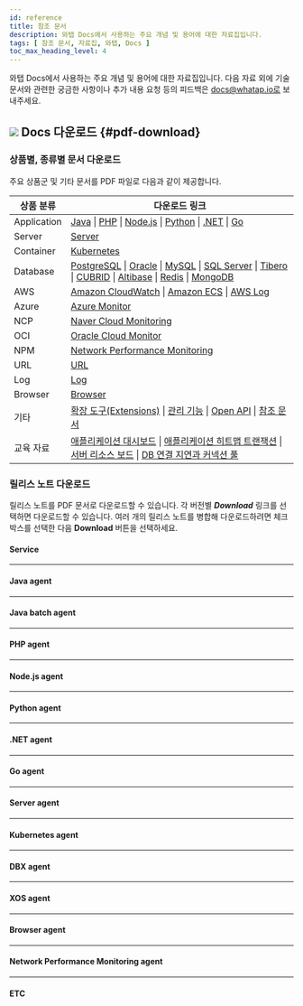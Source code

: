 ```yaml
---
id: reference
title: 참조 문서
description: 와탭 Docs에서 사용하는 주요 개념 및 용어에 대한 자료집입니다.
tags: [ 참조 문서, 자료집, 와탭, Docs ]
toc_max_heading_level: 4
---
```


와탭 Docs에서 사용하는 주요 개념 및 용어에 대한 자료집입니다. 다음 자료 외에 기술 문서와 관련한 궁금한 사항이나 추가 내용 요청 등의 피드백은 docs@whatap.io로 보내주세요.


<DocCardList/>

## ![](/img/ic-pdf-download.svg) Docs 다운로드 {#pdf-download}

### 상품별, 종류별 문서 다운로드

주요 상품군 및 기타 문서를 PDF 파일로 다음과 같이 제공합니다.

<div class='download-pdf'>

| 상품 분류 | 다운로드 링크 |
| -- | -- |
| Application | [Java](https://content.whatap.io/24/05/03/033448whatap-apm-java-monitoring.pdf) \| [PHP](https://content.whatap.io/24/05/03/033448whatap-apm-php-monitoring.pdf) \| [Node.js](https://content.whatap.io/24/05/03/033448whatap-apm-nodejs-monitoring.pdf) \| [Python](https://content.whatap.io/24/05/03/033448whatap-apm-python-monitoring.pdf) \| [.NET](https://content.whatap.io/24/05/03/033447whatap-apm-dotnet-monitoring.pdf) \| [Go](https://content.whatap.io/24/05/03/033447whatap-apm-go-monitoring.pdf) |
| Server | [Server](https://content.whatap.io/24/05/03/033452whatap-server-monitoring.pdf) |
| Container | [Kubernetes](https://content.whatap.io/24/05/03/033450whatap-kubernetes-monitoring.pdf) |
| Database | [PostgreSQL](https://content.whatap.io/24/05/03/033450whatap-db-postgresql-monitoring.pdf) \| [Oracle](https://content.whatap.io/24/05/03/033450whatap-db-oracle-monitoring.pdf) \| [MySQL](https://content.whatap.io/24/05/03/033450whatap-db-mysql-monitoring.pdf) \| [SQL Server](https://content.whatap.io/24/05/03/033449whatap-db-mssql-monitoring.pdf) \| [Tibero](https://content.whatap.io/24/05/03/033450whatap-db-tibero-monitoring.pdf) \| [CUBRID](https://content.whatap.io/24/05/03/033449whatap-db-cubrid-monitoring.pdf) \| [Altibase](https://content.whatap.io/24/05/03/033449whatap-db-altibase-monitoring.pdf) \| [Redis](https://content.whatap.io/24/05/03/033450whatap-db-redis-monitoring.pdf) \| [MongoDB](https://content.whatap.io/24/05/03/033449whatap-db-mongodb-monitoring.pdf) |
| AWS | [Amazon CloudWatch](https://content.whatap.io/24/05/03/033447whatap-amazon-cloudwatch.pdf) \| [Amazon ECS](https://content.whatap.io/24/05/03/033447whatap-amazon-ecs.pdf) \| [AWS Log](https://content.whatap.io/24/05/03/033448whatap-aws-log-monitoring.pdf) |
| Azure | [Azure Monitor](https://content.whatap.io/24/05/03/033449whatap-azure.pdf) | 
| NCP | [Naver Cloud Monitoring](https://content.whatap.io/24/05/03/033451whatap-ncloud.pdf) |
| OCI | [Oracle Cloud Monitor](https://content.whatap.io/24/05/03/033451whatap-oracle-cloud.pdf) |
| NPM | [Network Performance Monitoring](https://content.whatap.io/24/05/03/033451whatap-network-performance-monitoring.pdf) |
| URL | [URL](https://content.whatap.io/24/05/03/033452whatap-url-monitoring.pdf) |
| Log | [Log](https://content.whatap.io/24/05/03/033451whatap-log-monitoring.pdf) |
| Browser | [Browser](https://content.whatap.io/24/05/03/033449whatap-browser-monitoring.pdf) |
| 기타 | [확장 도구(Extensions)](https://content.whatap.io/24/05/03/033450whatap-extensions.pdf) \| [관리 기능](https://content.whatap.io/24/05/03/033451whatap-manage.pdf) \| [Open API](https://content.whatap.io/24/05/03/033451whatap-open-api.pdf) \| [참조 문서](https://content.whatap.io/24/05/03/033452whatap-reference.pdf) |
| 교육 자료 | [애플리케이션 대시보드](https://content.whatap.io/24/02/01/052908whatap-best-practice-guides-about-apm-dashboard.pdf) \| [애플리케이션 히트맵 트랜잭션](https://content.whatap.io/24/02/01/052909whatap-best-practice-guides-about-apm-hitmap-class.pdf) \| [서버 리소스 보드](https://content.whatap.io/24/02/01/052909whatap-best-practice-guides-about-server-dashboard.pdf) \| [DB 연결 지연과 커넥션 풀](https://content.whatap.io/24/02/01/052909whatap-best-practice-guides-about-apm-dbc.pdf) |

</div>


<div class='download-release-notes'>

### 릴리스 노트 다운로드

릴리스 노트를 PDF 문서로 다운로드할 수 있습니다. 각 버전별 ***Download*** 링크를 선택하면 다운로드할 수 있습니다. 여러 개의 릴리스 노트를 병합해 다운로드하려면 체크 박스를 선택한 다음 **Download** 버튼을 선택하세요.

#### Service

<PdfDownload typeName='service' pdfList={svList} />

<hr/>

#### Java agent

<PdfDownload typeName='java' pdfList={javaList} />

<hr/>

#### Java batch agent

<PdfDownload typeName='javabatch' pdfList={javaBatchList} />

<hr/>

#### PHP agent

<PdfDownload typeName='php' pdfList={phpList} />

<hr/>

#### Node.js agent

<PdfDownload typeName='nodejs' pdfList={nodejsList} />

<hr/>

#### Python agent

<PdfDownload typeName='python' pdfList={pyList} />

<hr/>

#### .NET agent

<PdfDownload typeName='dotnet' pdfList={dotnetList} />

<hr/>

#### Go agent

<PdfDownload typeName='go' pdfList={goList} />

<hr/>

#### Server agent

<PdfDownload typeName='server' pdfList={serverList} />

<hr/>

#### Kubernetes agent

<PdfDownload typeName='k8s' pdfList={k8sList} />

<hr/>

#### DBX agent

<PdfDownload typeName='dbx' pdfList={dbxList} />

<hr/>

#### XOS agent

<PdfDownload typeName='xos' pdfList={xosList} />

<hr/>

#### Browser agent

<PdfDownload typeName='browser' pdfList={browserList} />

<hr/>

#### Network Performance Monitoring agent

<PdfDownload typeName='npm' pdfList={npmList} />

<hr/>

#### ETC

<PdfDownload typeName='etc' pdfList={etcList} />

</div>